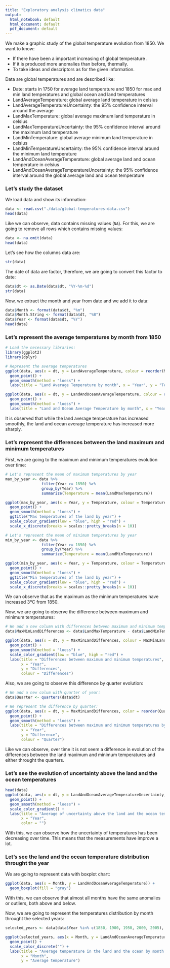 ```yaml
---
title: "Exploratory analysis climatics data"
output:
  html_notebook: default
  html_document: default
  pdf_document: default
---
```


We make a graphic study of the global temperature evolution from 1850. We want to know:

- If there have been a important increasing of global temperature .
- If it is produced more anomalies than before, thermally.
- To take ideas and descriptors as for the given information.

Data are global temperatures and are described like:

- Date: starts in 1750 for average land temperature and 1850 for max and min land temperatures and global ocean and land temperatures
- LandAverageTemperature: global average land temperature in celsius
- LandAverageTemperatureUncertainty: the 95% confidence interval around the average
- LandMaxTemperature: global average maximum land temperature in celsius
- LandMaxTemperatureUncertainty: the 95% confidence interval around the maximum land temperature
- LandMinTemperature: global average minimum land temperature in celsius
- LandMinTemperatureUncertainty: the 95% confidence interval around the minimum land temperature
- LandAndOceanAverageTemperature: global average land and ocean temperature in celsius
- LandAndOceanAverageTemperatureUncertainty: the 95% confidence interval around the global average land and ocean temperature



### Let's study the dataset

We load data and show its information:
```r
data <- read.csv("./data/global-temperatures-data.csv")
head(data)
```

Like we can observe, data contains missing values (`NA`). For this, we are going to remove all rows which contains missing values:
```r
data <- na.omit(data)
head(data)
```

Let's see how the columns data are:
```r
str(data)
```

The date of data are factor, therefore, we are going to convert this factor to date:
```r
data$dt <- as.Date(data$dt, "%Y-%m-%d")
str(data)
```

Now, we extract the month and year from date and we add it to data:
```r
data$Month <- format(data$dt, "%m")
data$Month.String <- format(data$dt, "%B")
data$Year <- format(data$dt, "%Y")
head(data)
```


### Let's represent the average temperatures by month from 1850

```r
# Load the necessary libraries:
library(ggplot2)
library(dplyr)

# Represent the average temperatures
ggplot(data, aes(x = dt, y = LandAverageTemperature, colour = reorder(Month.String, -LandAverageTemperature, mean))) +
  geom_point() +
  geom_smooth(method = "loess") +
  labs(title = "Land Average Temperature by month", x = "Year", y = "Temperature", colour = "Month")

ggplot(data, aes(x = dt, y = LandAndOceanAverageTemperature, colour = reorder(Month.String, -LandAndOceanAverageTemperature, mean))) +
  geom_point() +
  geom_smooth(method = "loess") +
  labs(title = "Land and Ocean Average Temperature by month", x = "Year", y = "Temperature", colour = "Month")
```

It is observed that while the land average temperature has increased smoothly, the land and ocean average temperature has increased more sharply.



### Let's represent the differences between the land maximum and minimum temperatures

First, we are going to the maximum and minimum temperatures evolution over time:
```r
# Let's represent the mean of maximum temperatures by year
max_by_year <- data %>%
                filter(Year >= 1850) %>%
                group_by(Year) %>%
                summarize(Temperature = mean(LandMaxTemperature))

ggplot(max_by_year, aes(x = Year, y = Temperature, colour = Temperature)) +
  geom_point() +
  geom_smooth(method = "loess") +
  ggtitle("Max temperatures of the land by year") +
  scale_colour_gradient(low = "blue", high = "red") +
  scale_x_discrete(breaks = scales::pretty_breaks(n = 10))
```


```r
# Let's represent the mean of minimum temperatures by year
min_by_year <- data %>%
                filter(Year >= 1850) %>%
                group_by(Year) %>%
                summarize(Temperature = mean(LandMinTemperature))

ggplot(min_by_year, aes(x = Year, y = Temperature, colour = Temperature)) +
  geom_point() +
  geom_smooth(method = "loess") +
  ggtitle("Min temperatures of the land by year") +
  scale_colour_gradient(low = "blue", high = "red") +
  scale_x_discrete(breaks = scales::pretty_breaks(n = 10))
```

We can observe that as the maximum as the minimum temperatures have increased 3ºC from 1850.


Now, we are going to observe the difference between maximum and minimum temperatures:
```r
# We add a new column with differences between maximum and minimum temperatures:
data$MaxMinLandDifferences <- data$LandMaxTemperature - data$LandMinTemperature

ggplot(data, aes(x = dt, y = MaxMinLandDifferences, colour = MaxMinLandDifferences)) + 
  geom_point() +
  geom_smooth(method = "loess") +
  scale_color_gradient(low = "blue", high = "red") +
  labs(title = "Differences between maximum and minimum temperatures", 
       x = "Year", 
       y = "Differences",
       colour = "Differences")
```

Also, we are going to observe this difference by quarter evolution:
```r
# We add a new colum with quarter of year:
data$Quarter <- quarters(data$dt)

# We represent the difference by quarter:
ggplot(data, aes(x = dt, y = MaxMinLandDifferences, color = reorder(Quarter, -MaxMinLandDifferences, mean))) +
  geom_point() +
  geom_smooth(method = "loess") +
  labs(title = "Differences between maximum and minimum temperatures by quarter",
       x = "Year",
       y = "Difference",
       colour = "Quarter")
```

Like we can observe, over time it is not seem a difference in evolution of the differences between the land maximum and minimum temperatures and either throught the quarters.



### Let's see the evolution of uncertainty above the land and the ocean temperatures

```r
head(data)
ggplot(data, aes(x = dt, y = LandAndOceanAverageTemperatureUncertainty, colour = LandAndOceanAverageTemperatureUncertainty)) +
  geom_point() +
  geom_smooth(method = "loess") +
  scale_color_gradient() +
  labs(title = "Average of uncertainty above the land and the ocean temperatures over time",
       x = "Year",
       color = "")
```

With this, we can observe how the uncertainty of temperatures has been decreasing over time. This means that the measurements have improve a lot.



### Let's see the land and the ocean temperature distribution throught the year

We are going to represent data with boxplot chart:
```r
ggplot(data, aes(x = Month, y = LandAndOceanAverageTemperature)) +
  geom_boxplot(fill = "gray")
```

With this, we can observe that almost all months have the same anomalies or outliers, both above and below.


Now, we are going to represent the temperatures distribution by month throught the selected years:

```r
selected_years <- data[data$Year %in% c(1850, 1900, 1950, 2000, 2005), ]

ggplot(selected_years, aes(x = Month, y = LandAndOceanAverageTemperature, colour = reorder(Year, -LandAndOceanAverageTemperature, mean))) +
  geom_point() +
  scale_color_discrete("") +
  labs(title = "Average temperature in the land and the ocean by month of selected years",
       x = "Month",
       y = "Average temperature")
```

